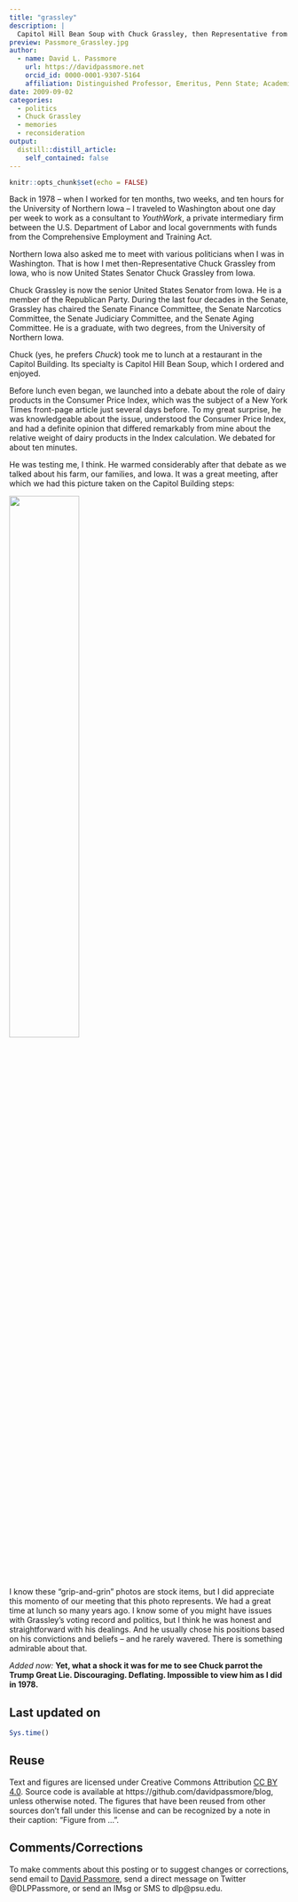 ```yaml
---
title: "grassley"
description: |
  Capitol Hill Bean Soup with Chuck Grassley, then Representative from Iowa...remember, opinions of people can change over time...written in 2009
preview: Passmore_Grassley.jpg
author:
  - name: David L. Passmore
    url: https://davidpassmore.net
    orcid_id: 0000-0001-9307-5164
    affiliation: Distinguished Professor, Emeritus, Penn State; Academic Visitor, University of Pittsburgh
date: 2009-09-02
categories:
  - politics
  - Chuck Grassley
  - memories
  - reconsideration
output:
  distill::distill_article:
    self_contained: false
---
```



```r
knitr::opts_chunk$set(echo = FALSE)
```


Back in 1978 -- when I worked for ten months, two weeks, and ten hours for the University of Northern Iowa -- I traveled to Washington about one day per week to work as a consultant to *YouthWork*, a private intermediary firm between the U.S. Department of Labor and local governments with funds from the Comprehensive Employment and Training Act.

Northern Iowa also asked me to meet with various politicians when I was in Washington. That is how I met then-Representative Chuck Grassley from Iowa, who is now United States Senator Chuck Grassley from Iowa.

Chuck Grassley is now the senior United States Senator from Iowa. He is a member of the Republican Party. During the last four decades in the Senate, Grassley has chaired the Senate Finance Committee, the Senate Narcotics Committee, the Senate Judiciary Committee, and the Senate Aging Committee. He is a graduate, with two degrees, from the University of Northern Iowa.

Chuck (yes, he prefers *Chuck*) took me to lunch at a restaurant in the Capitol Building. Its specialty is Capitol Hill Bean Soup, which I ordered and enjoyed. 

Before lunch even began, we launched into a debate about the role of dairy products in the Consumer Price Index, which was the subject of a New York Times front-page article just several days before. To my great surprise, he was knowledgeable about the issue, understood the Consumer Price Index, and had a definite opinion that differed remarkably from mine about the relative weight of dairy products in the Index calculation. We debated for about ten minutes. 

He was testing me, I think. He warmed considerably after that debate as we talked about his farm, our families, and Iowa. It was a great meeting, after which we had this picture taken on the Capitol Building steps:

![](Passmore_Grassley.jpg){width=50%}

I know these "grip-and-grin" photos are stock items, but I did appreciate this momento of our meeting that this photo represents. We had a great time at lunch so many years ago. I know some of you might have issues with Grassley's voting record and politics, but I think he was honest and straightforward with his dealings. And he usually chose his positions based on his convictions and beliefs -- and he rarely wavered. There is something admirable about that.

*Added now:*  **Yet, what a shock it was for me to see Chuck parrot the Trump Great Lie. Discouraging. Deflating. Impossible to view him as I did in 1978.** 


## Last updated on {.appendix}
```r
Sys.time()
```
## Reuse {.appendix}

Text and figures are licensed under Creative Commons Attribution [CC BY 4.0](https://creativecommons.org/licenses/by-sa/4.0/). Source code is available at https://github.com/davidpassmore/blog, unless otherwise noted. The figures that have been reused from other sources don't fall under this license and can be recognized by a note in their caption: "Figure from ...".

## Comments/Corrections {.appendix}

To make comments about this posting or to suggest changes or corrections, send email to [David Passmore](dlp@davidpassmore.net), send a direct message on Twitter @DLPPassmore, or send an IMsg or SMS to dlp@psu.edu.